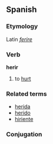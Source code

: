 ==Spanish==
===Etymology===
Latin ''[[ferire]]''
===Verb===
'''herir'''

# to [[hurt]]

===Related terms===
*[[herida]]
*[[herido]]
*[[hiriente]]

===Conjugation===
{{es-conj-ir (e-ie-i)|h|r}}